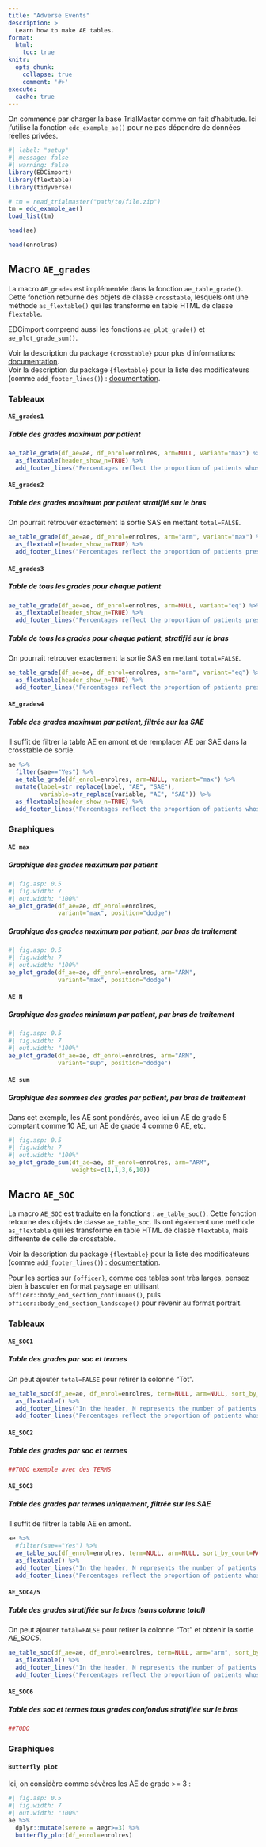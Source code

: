 ```yaml
---
title: "Adverse Events"
description: > 
  Learn how to make AE tables.
format: 
  html:
    toc: true
knitr:
  opts_chunk: 
    collapse: true
    comment: '#>'
execute: 
  cache: true
---
```


```{=html}
<script src="https://cdn.jsdelivr.net/npm/@xiee/utils/js/tabsets.min.js" defer data-external="1"></script>
<link rel="stylesheet" href="https://cdn.jsdelivr.net/npm/@xiee/utils/css/tabsets.min.css">
```
On commence par charger la base TrialMaster comme on fait d'habitude. Ici j'utilise la fonction `edc_example_ae()` pour ne pas dépendre de données réelles privées.

```r
#| label: "setup"
#| message: false
#| warning: false
library(EDCimport)
library(flextable)
library(tidyverse)

# tm = read_trialmaster("path/to/file.zip")
tm = edc_example_ae()
load_list(tm)

head(ae)

head(enrolres)
```

## Macro `AE_grades`

La macro `AE_grades` est implémentée dans la fonction `ae_table_grade()`. Cette fonction retourne des objets de classe `crosstable`, lesquels ont une méthode `as_flextable()` qui les transforme en table HTML de classe `flextable`.

EDCimport comprend aussi les fonctions `ae_plot_grade()` et `ae_plot_grade_sum()`.

Voir la description du package `{crosstable}` pour plus d'informations: [documentation](https://danchaltiel.github.io/crosstable/reference/as_flextable.html). <br> Voir la description du package `{flextable}` pour la liste des modificateurs (comme `add_footer_lines()`) : [documentation](https://davidgohel.github.io/flextable/reference/index.html).

### Tableaux

::: {.panel-tabset}

#### `AE_grades1`

##### Table des grades maximum par patient

```r
ae_table_grade(df_ae=ae, df_enrol=enrolres, arm=NULL, variant="max") %>% 
  as_flextable(header_show_n=TRUE) %>% 
  add_footer_lines("Percentages reflect the proportion of patients whose maximum AE grade was as indicated.")
```

#### `AE_grades2`

##### Table des grades maximum par patient stratifié sur le bras

On pourrait retrouver exactement la sortie SAS en mettant `total=FALSE`.

```r
ae_table_grade(df_ae=ae, df_enrol=enrolres, arm="arm", variant="max") %>% 
  as_flextable(header_show_n=TRUE) %>% 
  add_footer_lines("Percentages reflect the proportion of patients presenting at most one AE of given grade")
```

#### `AE_grades3`

##### Table de tous les grades pour chaque patient

```r
ae_table_grade(df_ae=ae, df_enrol=enrolres, arm=NULL, variant="eq") %>% 
  as_flextable(header_show_n=TRUE) %>% 
  add_footer_lines("Percentages reflect the proportion of patients presenting at least one AE of given grade")
```

##### Table de tous les grades pour chaque patient, stratifié sur le bras

On pourrait retrouver exactement la sortie SAS en mettant `total=FALSE`.

```r
ae_table_grade(df_ae=ae, df_enrol=enrolres, arm="arm", variant="eq") %>% 
  as_flextable(header_show_n=TRUE) %>% 
  add_footer_lines("Percentages reflect the proportion of patients presenting at least one AE of given grade")
```

#### `AE_grades4`

##### Table des grades maximum par patient, filtrée sur les SAE

Il suffit de filtrer la table AE en amont et de remplacer AE par SAE dans la crosstable de sortie.

```r
ae %>% 
  filter(sae=="Yes") %>% 
  ae_table_grade(df_enrol=enrolres, arm=NULL, variant="max") %>% 
  mutate(label=str_replace(label, "AE", "SAE"),
         variable=str_replace(variable, "AE", "SAE")) %>% 
  as_flextable(header_show_n=TRUE) %>% 
  add_footer_lines("Percentages reflect the proportion of patients whose maximum SAE grade was as indicated.")
```

:::

### Graphiques

::: {.panel-tabset}

#### `AE max`

##### Graphique des grades maximum par patient

```r
#| fig.asp: 0.5
#| fig.width: 7
#| out.width: "100%"
ae_plot_grade(df_ae=ae, df_enrol=enrolres, 
              variant="max", position="dodge")
```

##### Graphique des grades maximum par patient, par bras de traitement

```r
#| fig.asp: 0.5
#| fig.width: 7
#| out.width: "100%"
ae_plot_grade(df_ae=ae, df_enrol=enrolres, arm="ARM", 
              variant="max", position="dodge")
```

#### `AE N`

##### Graphique des grades minimum par patient, par bras de traitement

```r
#| fig.asp: 0.5
#| fig.width: 7
#| out.width: "100%"
ae_plot_grade(df_ae=ae, df_enrol=enrolres, arm="ARM", 
              variant="sup", position="dodge")
```

#### `AE sum`

##### Graphique des sommes des grades par patient, par bras de traitement

Dans cet exemple, les AE sont pondérés, avec ici un AE de grade 5 comptant comme 10 AE, un AE de grade 4 comme 6 AE, etc.

```r
#| fig.asp: 0.5
#| fig.width: 7
#| out.width: "100%"
ae_plot_grade_sum(df_ae=ae, df_enrol=enrolres, arm="ARM", 
                  weights=c(1,1,3,6,10))
```

:::

## Macro `AE_SOC`

La macro `AE_SOC` est traduite en la fonctions : `ae_table_soc()`. Cette fonction retourne des objets de classe `ae_table_soc`. Ils ont également une méthode `as_flextable` qui les transforme en table HTML de classe `flextable`, mais différente de celle de crosstable.

Voir la description du package `{flextable}` pour la liste des modificateurs (comme `add_footer_lines()`) : [documentation](https://davidgohel.github.io/flextable/reference/index.html).

Pour les sorties sur `{officer}`, comme ces tables sont très larges, pensez bien à basculer en format paysage en utilisant `officer::body_end_section_continuous()`, puis `officer::body_end_section_landscape()` pour revenir au format portrait.

### Tableaux

::: {.panel-tabset}

#### `AE_SOC1`

##### Table des grades par soc et termes

On peut ajouter `total=FALSE` pour retirer la colonne "Tot".

```r
ae_table_soc(df_ae=ae, df_enrol=enrolres, term=NULL, arm=NULL, sort_by_count=FALSE) %>% 
  as_flextable() %>% 
  add_footer_lines("In the header, N represents the number of patients.") %>% 
  add_footer_lines("Percentages reflect the proportion of patients whose maximum AE grade was as indicated.")
```


#### `AE_SOC2`

##### Table des grades par soc et termes

```r
##TODO exemple avec des TERMS
```


#### `AE_SOC3`

##### Table des grades par termes uniquement, filtrée sur les SAE

Il suffit de filtrer la table AE en amont.

```r
ae %>% 
  #filter(sae=="Yes") %>%
  ae_table_soc(df_enrol=enrolres, term=NULL, arm=NULL, sort_by_count=FALSE) %>% 
  as_flextable() %>% 
  add_footer_lines("In the header, N represents the number of patients.") %>% 
  add_footer_lines("Percentages reflect the proportion of patients whose maximum AE grade was as indicated.")
```


#### `AE_SOC4/5`

##### Table des grades stratifiée sur le bras (sans colonne total)

On peut ajouter `total=FALSE` pour retirer la colonne "Tot" et obtenir la sortie *AE_SOC5*.

```r
ae_table_soc(df_ae=ae, df_enrol=enrolres, term=NULL, arm="arm", sort_by_count=FALSE) %>% 
  as_flextable() %>% 
  add_footer_lines("In the header, N represents the number of patients.") %>% 
  add_footer_lines("Percentages reflect the proportion of patients whose maximum AE grade was as indicated.")
```


#### `AE_SOC6`

##### Table des soc et termes tous grades confondus stratifiée sur le bras

```r
##TODO
```

:::

### Graphiques


::: {.panel-tabset}

####  `Butterfly plot`

Ici, on considère comme sévères les AE de grade \>= 3 :

```r
#| fig.asp: 0.5
#| fig.width: 7
#| out.width: "100%"
ae %>% 
  dplyr::mutate(severe = aegr>=3) %>% 
  butterfly_plot(df_enrol=enrolres)
```

:::